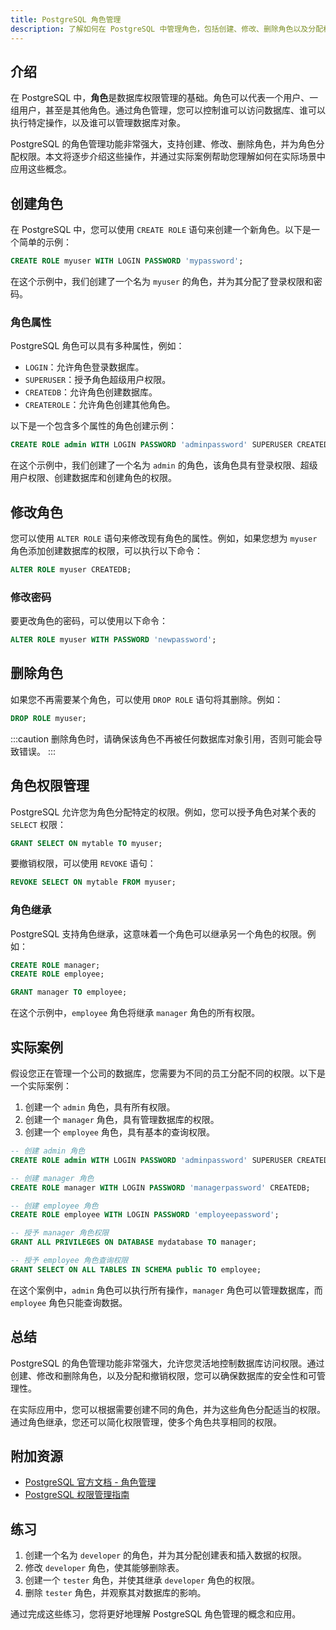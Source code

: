 ```yaml
---
title: PostgreSQL 角色管理
description: 了解如何在 PostgreSQL 中管理角色，包括创建、修改、删除角色以及分配权限。本文适合初学者，包含代码示例和实际案例。
---
```


## 介绍

在 PostgreSQL 中，**角色**是数据库权限管理的基础。角色可以代表一个用户、一组用户，甚至是其他角色。通过角色管理，您可以控制谁可以访问数据库、谁可以执行特定操作，以及谁可以管理数据库对象。

PostgreSQL 的角色管理功能非常强大，支持创建、修改、删除角色，并为角色分配权限。本文将逐步介绍这些操作，并通过实际案例帮助您理解如何在实际场景中应用这些概念。

## 创建角色

在 PostgreSQL 中，您可以使用 `CREATE ROLE` 语句来创建一个新角色。以下是一个简单的示例：

```sql
CREATE ROLE myuser WITH LOGIN PASSWORD 'mypassword';
```

在这个示例中，我们创建了一个名为 `myuser` 的角色，并为其分配了登录权限和密码。

### 角色属性

PostgreSQL 角色可以具有多种属性，例如：

- `LOGIN`：允许角色登录数据库。
- `SUPERUSER`：授予角色超级用户权限。
- `CREATEDB`：允许角色创建数据库。
- `CREATEROLE`：允许角色创建其他角色。

以下是一个包含多个属性的角色创建示例：

```sql
CREATE ROLE admin WITH LOGIN PASSWORD 'adminpassword' SUPERUSER CREATEDB CREATEROLE;
```

在这个示例中，我们创建了一个名为 `admin` 的角色，该角色具有登录权限、超级用户权限、创建数据库和创建角色的权限。

## 修改角色

您可以使用 `ALTER ROLE` 语句来修改现有角色的属性。例如，如果您想为 `myuser` 角色添加创建数据库的权限，可以执行以下命令：

```sql
ALTER ROLE myuser CREATEDB;
```

### 修改密码

要更改角色的密码，可以使用以下命令：

```sql
ALTER ROLE myuser WITH PASSWORD 'newpassword';
```

## 删除角色

如果您不再需要某个角色，可以使用 `DROP ROLE` 语句将其删除。例如：

```sql
DROP ROLE myuser;
```

:::caution
删除角色时，请确保该角色不再被任何数据库对象引用，否则可能会导致错误。
:::

## 角色权限管理

PostgreSQL 允许您为角色分配特定的权限。例如，您可以授予角色对某个表的 `SELECT` 权限：

```sql
GRANT SELECT ON mytable TO myuser;
```

要撤销权限，可以使用 `REVOKE` 语句：

```sql
REVOKE SELECT ON mytable FROM myuser;
```

### 角色继承

PostgreSQL 支持角色继承，这意味着一个角色可以继承另一个角色的权限。例如：

```sql
CREATE ROLE manager;
CREATE ROLE employee;

GRANT manager TO employee;
```

在这个示例中，`employee` 角色将继承 `manager` 角色的所有权限。

## 实际案例

假设您正在管理一个公司的数据库，您需要为不同的员工分配不同的权限。以下是一个实际案例：

1. 创建一个 `admin` 角色，具有所有权限。
2. 创建一个 `manager` 角色，具有管理数据库的权限。
3. 创建一个 `employee` 角色，具有基本的查询权限。

```sql
-- 创建 admin 角色
CREATE ROLE admin WITH LOGIN PASSWORD 'adminpassword' SUPERUSER CREATEDB CREATEROLE;

-- 创建 manager 角色
CREATE ROLE manager WITH LOGIN PASSWORD 'managerpassword' CREATEDB;

-- 创建 employee 角色
CREATE ROLE employee WITH LOGIN PASSWORD 'employeepassword';

-- 授予 manager 角色权限
GRANT ALL PRIVILEGES ON DATABASE mydatabase TO manager;

-- 授予 employee 角色查询权限
GRANT SELECT ON ALL TABLES IN SCHEMA public TO employee;
```

在这个案例中，`admin` 角色可以执行所有操作，`manager` 角色可以管理数据库，而 `employee` 角色只能查询数据。

## 总结

PostgreSQL 的角色管理功能非常强大，允许您灵活地控制数据库访问权限。通过创建、修改和删除角色，以及分配和撤销权限，您可以确保数据库的安全性和可管理性。

在实际应用中，您可以根据需要创建不同的角色，并为这些角色分配适当的权限。通过角色继承，您还可以简化权限管理，使多个角色共享相同的权限。

## 附加资源

- [PostgreSQL 官方文档 - 角色管理](https://www.postgresql.org/docs/current/user-manag.html)
- [PostgreSQL 权限管理指南](https://www.postgresqltutorial.com/postgresql-roles/)

## 练习

1. 创建一个名为 `developer` 的角色，并为其分配创建表和插入数据的权限。
2. 修改 `developer` 角色，使其能够删除表。
3. 创建一个 `tester` 角色，并使其继承 `developer` 角色的权限。
4. 删除 `tester` 角色，并观察其对数据库的影响。

通过完成这些练习，您将更好地理解 PostgreSQL 角色管理的概念和应用。